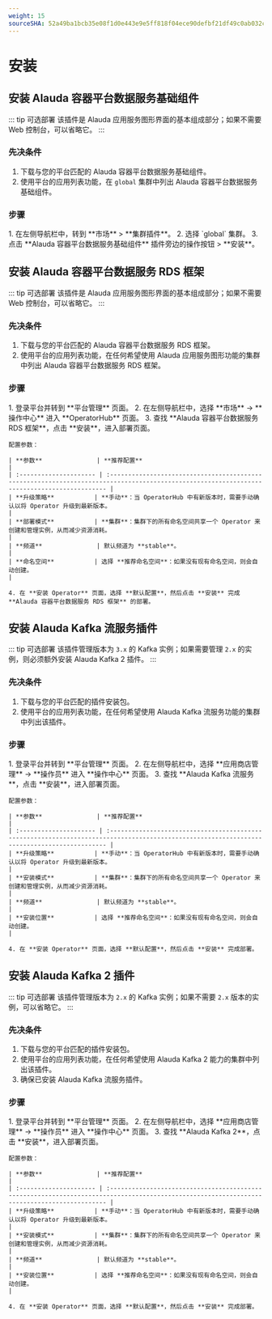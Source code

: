 ```yaml
---
weight: 15
sourceSHA: 52a49ba1bcb35e08f1d0e443e9e5ff818f04ece90defbf21df49c0ab032c62ce
---
```


# 安装

## 安装 Alauda 容器平台数据服务基础组件

::: tip 可选部署
该插件是 Alauda 应用服务图形界面的基本组成部分；如果不需要 Web 控制台，可以省略它。
:::

### 先决条件

1. 下载与您的平台匹配的 Alauda 容器平台数据服务基础组件。
2. 使用平台的应用列表功能，在 `global` 集群中列出 Alauda 容器平台数据服务基础组件。

### 步骤

<Tabs>
  <Tab label="Web 控制台">
    1. 在左侧导航栏中，转到 **市场** > **集群插件**。
    2. 选择 `global` 集群。
    3. 点击 **Alauda 容器平台数据服务基础组件** 插件旁边的操作按钮 > **安装**。
  </Tab>
</Tabs>

## 安装 Alauda 容器平台数据服务 RDS 框架

::: tip 可选部署
该插件是 Alauda 应用服务图形界面的基本组成部分；如果不需要 Web 控制台，可以省略它。
:::

### 先决条件

1. 下载与您的平台匹配的 Alauda 容器平台数据服务 RDS 框架。
2. 使用平台的应用列表功能，在任何希望使用 Alauda 应用服务图形功能的集群中列出 Alauda 容器平台数据服务 RDS 框架。

### 步骤

<Tabs>
  <Tab label="Web 控制台">
    1. 登录平台并转到 **平台管理** 页面。
    2. 在左侧导航栏中，选择 **市场** -> **操作中心** 进入 **OperatorHub** 页面。
    3. 查找 **Alauda 容器平台数据服务 RDS 框架**，点击 **安装**，进入部署页面。

    配置参数：

    | **参数**               | **推荐配置**                                                                                                                                 |
    | :--------------------- | :------------------------------------------------------------------------------------------------------------------------------------------- |
    | **升级策略**           | **手动**：当 OperatorHub 中有新版本时，需要手动确认以将 Operator 升级到最新版本。                                                               |
    | **部署模式**           | **集群**：集群下的所有命名空间共享一个 Operator 来创建和管理实例，从而减少资源消耗。                                                          |
    | **频道**               | 默认频道为 **stable**。                                                                                                                      |
    | **命名空间**           | 选择 **推荐命名空间**：如果没有现有命名空间，则会自动创建。                                                                                |

    4. 在 **安装 Operator** 页面，选择 **默认配置**，然后点击 **安装** 完成 **Alauda 容器平台数据服务 RDS 框架** 的部署。
  </Tab>
</Tabs>

## 安装 Alauda Kafka 流服务插件

::: tip 可选部署
该插件管理版本为 `3.x` 的 Kafka 实例；如果需要管理 `2.x` 的实例，则必须额外安装 Alauda Kafka 2 插件。
:::

### 先决条件

1. 下载与您的平台匹配的插件安装包。
2. 使用平台的应用列表功能，在任何希望使用 Alauda Kafka 流服务功能的集群中列出该插件。

### 步骤

<Tabs>
  <Tab label="Web 控制台">
    1. 登录平台并转到 **平台管理** 页面。
    2. 在左侧导航栏中，选择 **应用商店管理** -> **操作员** 进入 **操作中心** 页面。
    3. 查找 **Alauda Kafka 流服务**，点击 **安装**，进入部署页面。

    配置参数：

    | **参数**               | **推荐配置**                                                                                                                                 |
    | :--------------------- | :------------------------------------------------------------------------------------------------------------------------------------------- |
    | **升级策略**           | **手动**：当 OperatorHub 中有新版本时，需要手动确认以将 Operator 升级到最新版本。                                                               |
    | **安装模式**           | **集群**：集群下的所有命名空间共享一个 Operator 来创建和管理实例，从而减少资源消耗。                                                          |
    | **频道**               | 默认频道为 **stable**。                                                                                                                      |
    | **安装位置**           | 选择 **推荐命名空间**：如果没有现有命名空间，则会自动创建。                                                                                |

    4. 在 **安装 Operator** 页面，选择 **默认配置**，然后点击 **安装** 完成部署。
  </Tab>
</Tabs>

## 安装 Alauda Kafka 2 插件

::: tip 可选部署
该插件管理版本为 `2.x` 的 Kafka 实例；如果不需要 `2.x` 版本的实例，可以省略它。
:::

### 先决条件

1. 下载与您的平台匹配的插件安装包。
2. 使用平台的应用列表功能，在任何希望使用 Alauda Kafka 2 能力的集群中列出该插件。
3. 确保已安装 Alauda Kafka 流服务插件。

### 步骤

<Tabs>
  <Tab label="Web 控制台">
    1. 登录平台并转到 **平台管理** 页面。
    2. 在左侧导航栏中，选择 **应用商店管理** -> **操作员** 进入 **操作中心** 页面。
    3. 查找 **Alauda Kafka 2**，点击 **安装**，进入部署页面。

    配置参数：

    | **参数**               | **推荐配置**                                                                                                                                 |
    | :--------------------- | :------------------------------------------------------------------------------------------------------------------------------------------- |
    | **升级策略**           | **手动**：当 OperatorHub 中有新版本时，需要手动确认以将 Operator 升级到最新版本。                                                               |
    | **安装模式**           | **集群**：集群下的所有命名空间共享一个 Operator 来创建和管理实例，从而减少资源消耗。                                                          |
    | **频道**               | 默认频道为 **stable**。                                                                                                                      |
    | **安装位置**           | 选择 **推荐命名空间**：如果没有现有命名空间，则会自动创建。                                                                                |

    4. 在 **安装 Operator** 页面，选择 **默认配置**，然后点击 **安装** 完成部署。
  </Tab>
</Tabs>
